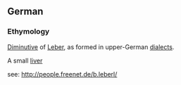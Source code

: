 ==German==
===Ethymology===
[[Diminutive]] of [[Leber]], as formed in upper-German [[dialect]]s.

A small [[liver]]

see: http://people.freenet.de/b.leberl/